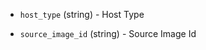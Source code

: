 <!-- Code generated from the comments of the KsyunEpcRunConfig struct in builder/epc/run_config.go; DO NOT EDIT MANUALLY -->

- `host_type` (string) - Host Type

- `source_image_id` (string) - Source Image Id

<!-- End of code generated from the comments of the KsyunEpcRunConfig struct in builder/epc/run_config.go; -->

